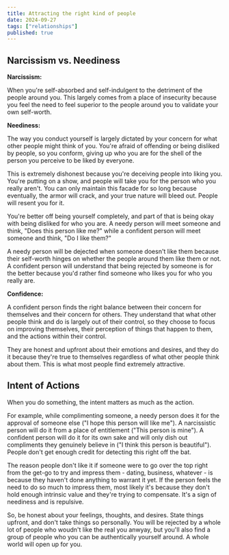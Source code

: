 ```yaml
---
title: Attracting the right kind of people
date: 2024-09-27
tags: ["relationships"]
published: true
---
```


## **Narcissism vs. Neediness**

**Narcissism:**

When you're self-absorbed and self-indulgent to the detriment of the people around you. This largely comes from a place of insecurity because you feel the need to feel superior to the people around you to validate your own self-worth.

**Neediness:**

The way you conduct yourself is largely dictated by your concern for what other people might think of you. You're afraid of offending or being disliked by people, so you conform, giving up who you are for the shell of the person you perceive to be liked by everyone.

This is extremely dishonest because you're deceiving people into liking you. You're putting on a show, and people will take you for the person who you really aren't. You can only maintain this facade for so long because eventually, the armor will crack, and your true nature will bleed out. People will resent you for it.

You're better off being yourself completely, and part of that is being okay with being disliked for who you are. A needy person will meet someone and think, "Does this person like me?" while a confident person will meet someone and think, "Do I like them?"

A needy person will be dejected when someone doesn't like them because their self-worth hinges on whether the people around them like them or not. A confident person will understand that being rejected by someone is for the better because you'd rather find someone who likes you for who you really are.

**Confidence:**

A confident person finds the right balance between their concern for themselves and their concern for others. They understand that what other people think and do is largely out of their control, so they choose to focus on improving themselves, their perception of things that happen to them, and the actions within their control.

They are honest and upfront about their emotions and desires, and they do it because they're true to themselves regardless of what other people think about them. This is what most people find extremely attractive.

## **Intent of Actions**

When you do something, the intent matters as much as the action.

For example, while complimenting someone, a needy person does it for the approval of someone else ("I hope this person will like me"). A narcissistic person will do it from a place of entitlement ("This person is mine"). A confident person will do it for its own sake and will only dish out compliments they genuinely believe in ("I think this person is beautiful"). People don't get enough credit for detecting this right off the bat.

The reason people don't like it if someone were to go over the top right from the get-go to try and impress them - dating, business, whatever - is because they haven't done anything to warrant it yet. If the person feels the need to do so much to impress them, most likely it's because they don't hold enough intrinsic value and they're trying to compensate. It's a sign of neediness and is repulsive.

So, be honest about your feelings, thoughts, and desires. State things upfront, and don't take things so personally. You will be rejected by a whole lot of people who woudn't like the real you anwyay, but you'll also find a group of people who you can be authentically yourself around. A whole world will open up for you.
